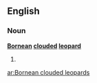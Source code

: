 ==English==

===Noun===
'''[[Bornean]] [[clouded]] [[leopard]]'''

# {{plural of|[[Bornean clouded leopard]]}}

[[ar:Bornean clouded leopards]]